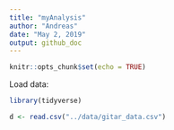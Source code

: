```yaml
---
title: "myAnalysis"
author: "Andreas"
date: "May 2, 2019"
output: github_doc
---
```


```r
knitr::opts_chunk$set(echo = TRUE)
```

Load data:

```r
library(tidyverse)

d <- read.csv("../data/gitar_data.csv")
```

